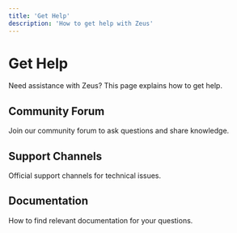 ```yaml
---
title: 'Get Help'
description: 'How to get help with Zeus'
---
```


# Get Help

Need assistance with Zeus? This page explains how to get help.

## Community Forum

Join our community forum to ask questions and share knowledge.

## Support Channels

Official support channels for technical issues.

## Documentation

How to find relevant documentation for your questions. 